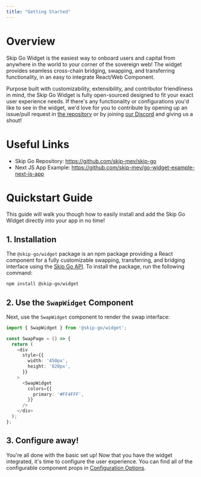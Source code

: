 ```yaml
---
title: "Getting Started"
---
```


# Overview

Skip Go Widget is the easiest way to onboard users and capital from anywhere in the world to your corner of the sovereign web! The widget provides seamless cross-chain bridging, swapping, and transferring functionality, in an easy to integrate React/Web Component. 

Purpose built with customizability, extensibility, and contributor friendliness in mind, the Skip Go Widget is fully open-sourced designed to fit your exact user experience needs. If there's any functionality or configurations you'd like to see in the widget, we'd love for you to contribute by opening up an issue/pull request in [the repository](https://discord.com/invite/hFeHVAE26P)  or by joining [our Discord](https://discord.com/invite/hFeHVAE26P) and giving us a shout!

# Useful Links

- Skip Go Repository: https://github.com/skip-mev/skip-go
- Next JS App Example: https://github.com/skip-mev/go-widget-example-next-js-app

# Quickstart Guide

This guide will walk you though how to easily install and add the Skip Go Widget directly into your app in no time!

## 1. Installation

The `@skip-go/widget` package is an npm package providing a React component for a fully customizable swapping, transferring, and bridging interface using the [Skip Go API](https://skip.build/). To install the package, run the following command:

```bash
npm install @skip-go/widget
```

## 2. Use the `SwapWidget` Component

Next, use the `SwapWidget` component to render the swap interface:

```typescript javascript
import { SwapWidget } from '@skip-go/widget';

const SwapPage = () => {
  return (
    <div
      style={{
        width: '450px',
        height: '820px',
      }}
    >
      <SwapWidget
        colors={{
          primary: '#FF4FFF',
        }}
      />
    </div>
  );
};
```

## 3. Configure away!

You're all done with the basic set up! Now that you have the widget integrated, it's time to configure the user experience. You can find all of the configurable component props in [Configuration Options](/widget/configuration-options).